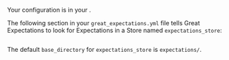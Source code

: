 
Your <TechnicalTag tag="expectation_store" text="Expectation Store" /> configuration is in your <TechnicalTag tag="data_context" text="Data Context" />.

The following section in your <TechnicalTag relative="../../../" tag="data_context" text="Data Context" /> ``great_expectations.yml`` file tells Great Expectations to look for Expectations in a Store named ``expectations_store``:

```python name="version-0.18 docs/docusaurus/docs/snippets/aws_cloud_storage_pandas.py existing_expectations_store"
```

The default ``base_directory`` for ``expectations_store`` is ``expectations/``.